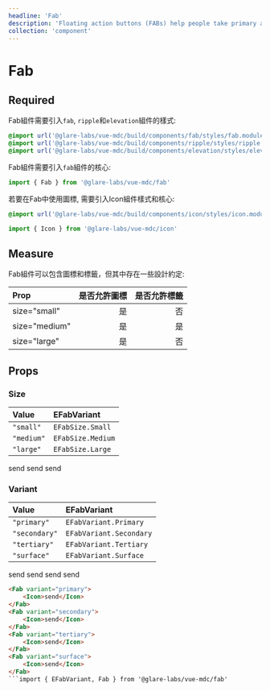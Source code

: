 ```yaml
---
headline: 'Fab'
description: 'Floating action buttons (FABs) help people take primary actions.'
collection: 'component'
---
```


# Fab

## Required

Fab組件需要引入`fab`, `ripple`和`elevation`組件的樣式:

```css
@import url('@glare-labs/vue-mdc/build/components/fab/styles/fab.module.css');
@import url('@glare-labs/vue-mdc/build/components/ripple/styles/ripple.module.css');
@import url('@glare-labs/vue-mdc/build/components/elevation/styles/elevation.module.css');
```

Fab組件需要引入`fab`組件的核心:

```js
import { Fab } from '@glare-labs/vue-mdc/fab'
```

若要在Fab中使用圖標, 需要引入Icon組件樣式和核心:

```css
@import url('@glare-labs/vue-mdc/build/components/icon/styles/icon.module.css');
```

```js
import { Icon } from '@glare-labs/vue-mdc/icon'
```

## Measure

Fab組件可以包含圖標和標籤，但其中存在一些設計約定:

|Prop|是否允許圖標|是否允許標籤|
|:--|--:|--:|
|size="small"|是|否|
|size="medium"|是|是|
|size="large"|是|否|

## Props

### Size

|Value|EFabVariant|
|:--|:--|
|`"small"`|`EFabSize.Small`|
|`"medium"`|`EFabSize.Medium`|
|`"large"`|`EFabSize.Large`|

<Fab client:load size="small">
    <Icon>send</Icon>
</Fab>
<Fab client:load size="medium">
    <Icon>send</Icon>
</Fab>
<Fab client:load size="large">
    <Icon>send</Icon>
</Fab>

### Variant

|Value|EFabVariant|
|:--|:--|
|`"primary"`|`EFabVariant.Primary`|
|`"secondary"`|`EFabVariant.Secondary`|
|`"tertiary"`|`EFabVariant.Tertiary`|
|`"surface"`|`EFabVariant.Surface`|

<Fab client:load variant="primary">
    <Icon>send</Icon>
</Fab>
<Fab client:load variant="secondary">
    <Icon>send</Icon>
</Fab>
<Fab client:load variant="tertiary">
    <Icon>send</Icon>
</Fab>
<Fab client:load variant="surface">
    <Icon>send</Icon>
</Fab>

```html
<Fab variant="primary">
    <Icon>send</Icon>
</Fab>
<Fab variant="secondary">
    <Icon>send</Icon>
</Fab>
<Fab variant="tertiary">
    <Icon>send</Icon>
</Fab>
<Fab variant="surface">
    <Icon>send</Icon>
</Fab>
```import { EFabVariant, Fab } from '@glare-labs/vue-mdc/fab'
